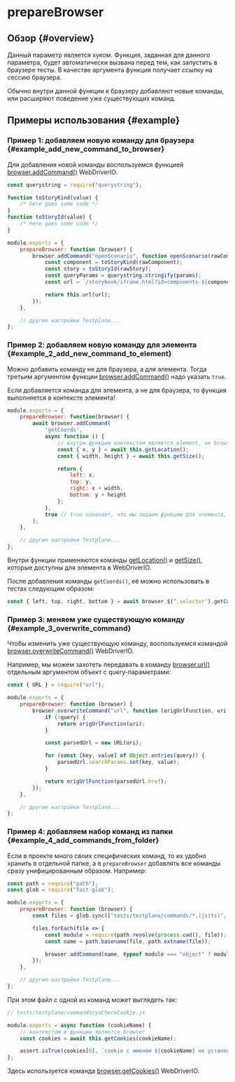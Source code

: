 
# prepareBrowser

## Обзор {#overview}

Данный параметр является хуком. Функция, заданная для данного параметра, будет автоматически вызвана перед тем, как запустить в браузере тесты. В качестве аргумента функция получает ссылку на сессию браузера.

Обычно внутри данной функции к браузеру добавляют новые команды, или расширяют поведение уже существующих команд.

## Примеры использования {#example}

### Пример 1: добавляем новую команду для браузера {#example_add_new_command_to_browser}

Для добавления новой команды воспользуемся функцией [browser.addCommand()][add-command] WebDriverIO.

```javascript
const querystring = require("querystring");

function toStoryKind(value) {
    /* here goes some code */
}
function toStoryId(value) {
    /* here goes some code */
}

module.exports = {
    prepareBrowser: function (browser) {
        browser.addCommand("openScenario", function openScenario(rawComponent, rawStory, params) {
            const component = toStoryKind(rawComponent);
            const story = toStoryId(rawStory);
            const queryParams = querystring.stringify(params);
            const url = `/storybook/iframe.html?id=components-${component}-testplane--${story}&${queryParams}`;

            return this.url(url);
        });
    },

    // другие настройки Testplane...
};
```

### Пример 2: добавляем новую команду для элемента {#example_2_add_new_command_to_element}

Можно добавить команду не для браузера, а для элемента. Тогда третьим аргументом функции [browser.addCommand()][add-command] надо указать `true`.

<Admonition type="warning">
    Если добавляется команда для элемента, а не для браузера, то функция выполняется в контексте
    элемента!
</Admonition>

```javascript
module.exports = {
    prepareBrowser: function(browser) {
        await browser.addCommand(
            'getCoords',
            async function () {
                // внутри функции контекстом является element, не browser!
                const { x, y } = await this.getLocation();
                const { width, height } = await this.getSize();

                return {
                    left: x,
                    top: y,
                    right: x + width,
                    bottom: y + height
                };
            },
            true // true означает, что мы задаем функцию для элемента, (по умолчанию) false – для браузера
        );
    },

    // другие настройки Testplane...
};
```

Внутри функции применяются команды [getLocation()][get-location] и [getSize()][get-size], которые доступны для элемента в WebDriverIO.

После добавления команды `getCoords()`, её можно использовать в тестах следующим образом:

```javascript
const { left, top, right, bottom } = await browser.$(‘.selector’).getCoords();
```

### Пример 3: меняем уже существующую команду {#example_3_overwrite_command}

Чтобы изменить уже существующую команду, воспользуемся командой [browser.overwriteCommand()][overwrite-command] WebDriverIO.

Например, мы можем захотеть передавать в команду [browser.url()][url] отдельным аргументом объект с query-параметрами:

```javascript
const { URL } = require("url");

module.exports = {
    prepareBrowser: function (browser) {
        browser.overwriteCommand("url", function (origUrlFunction, uri, query) {
            if (!query) {
                return origUrlFunction(uri);
            }

            const parsedUrl = new URL(uri);

            for (const [key, value] of Object.entries(query)) {
                parsedUrl.searchParams.set(key, value);
            }

            return origUrlFunction(parsedUrl.href);
        });
    },

    // другие настройки Testplane...
};
```

### Пример 4: добавляем набор команд из папки {#example_4_add_commands_from_folder}

Если в проекте много своих специфических команд, то их удобно хранить в отдельной папке, а в `prepareBrowser` добавлять все команды сразу унифицированным образом. Например:

```javascript
const path = require("path");
const glob = require("fast-glob");

module.exports = {
    prepareBrowser: function (browser) {
        const files = glob.sync(["tests/testplane/commands/*.(js|ts)", "!**/*.d.ts"]);

        files.forEach(file => {
            const module = require(path.resolve(process.cwd(), file));
            const name = path.basename(file, path.extname(file));

            browser.addCommand(name, typeof module === "object" ? module[name] : module);
        });
    },

    // другие настройки Testplane...
};
```

При этом файл с одной из команд может выглядеть так:

```javascript
// tests/testplane/commands/yaCheckCookie.js

module.exports = async function (cookieName) {
    // контекстом в функции является browser
    const cookies = await this.getCookies(cookieName);

    assert.isTrue(cookies[0], `cookie с именем ${cookieName} не установлено`);
};
```

Здесь используется команда [browser.getCookies()][get-cookies] WebDriverIO.

[url]: ../../commands/browser/url
[add-command]: ../../commands/browser/addCommand
[overwrite-command]: ../../commands/browser/overwriteCommand
[get-cookies]: ../../commands/browser/getCookies
[get-location]: ../../commands/element/getLocation
[get-size]: ../../commands/element/getSize
